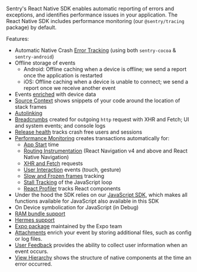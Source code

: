 <Note>

Sentry's React Native SDK enables automatic reporting of errors and exceptions, and identifies performance issues in your application. The React Native SDK includes performance monitoring (our `@sentry/tracing` package) by default.

</Note>

Features:

- Automatic Native Crash [Error Tracking](/product/issues/) (using both `sentry-cocoa` & `sentry-android`)
- Offline storage of events
  - Android: Offline caching when a device is offline; we send a report once the application is restarted
  - iOS: Offline caching when a device is unable to connect; we send a report once we receive another event
- Events [enriched](/platforms/react-native/enriching-events/context/) with device data
- [Source Context](/platforms/react-native/data-management/debug-files/source-context/) shows snippets of your code around the location of stack frames
- [Autolinking](https://reactnative.dev/blog/2019/07/03/version-60#native-modules-are-now-autolinked)
- [Breadcrumbs](/platforms/react-native/enriching-events/breadcrumbs/) created for outgoing `http` request with XHR and Fetch; UI and system events; and console logs
- [Release health](/product/releases/health/) tracks crash free users and sessions
- [Performance Monitoring](/product/performance/) creates transactions automatically for:
  - [App Start](/platforms/react-native/performance/instrumentation/automatic-instrumentation/#app-start-instrumentation) time
  - [Routing Instrumentation](/platforms/react-native/performance/instrumentation/automatic-instrumentation/#enable-routing-instrumentation) (React Navigation v4 and above and React Native Navigation)
  - [XHR and Fetch](/platforms/react-native/performance/instrumentation/automatic-instrumentation/#fetchxml-request-instrumentation) requests
  - [User Interaction](/platforms/react-native/performance/instrumentation/user-interaction-instrumentation/) events (touch, gesture)
  - [Slow and Frozen frames](/platforms/react-native/performance/instrumentation/automatic-instrumentation/#slow-and-frozen-frames) tracking
  - [Stall Tracking](/platforms/react-native/performance/instrumentation/automatic-instrumentation/#stall-tracking) of the JavaScript loop
  - [React Profiler](/platforms/react-native/performance/instrumentation/automatic-instrumentation/#react-profiler) tracks React components
- Under the hood the SDK relies on our [JavaScript SDK](/platforms/javascript/), which makes all functions available for JavaScript also available in this SDK
- On Device symbolication for JavaScript (in Debug)
- [RAM bundle support](/platforms/react-native/manual-setup/ram-bundles/)
- [Hermes support](/platforms/react-native/manual-setup/hermes/)
- [Expo package](https://docs.expo.io/guides/using-sentry/) maintained by the Expo team
- [Attachments](/platforms/react-native/enriching-events/attachments/) enrich your event by storing additional files, such as config or log files.
- [User Feedback](/platforms/react-native/user-feedback/) provides the ability to collect user information when an event occurs.
- [View Hierarchy](/platforms/react-native/enriching-events/viewhierarchy/) shows the structure of native components at the time an error occurred.

